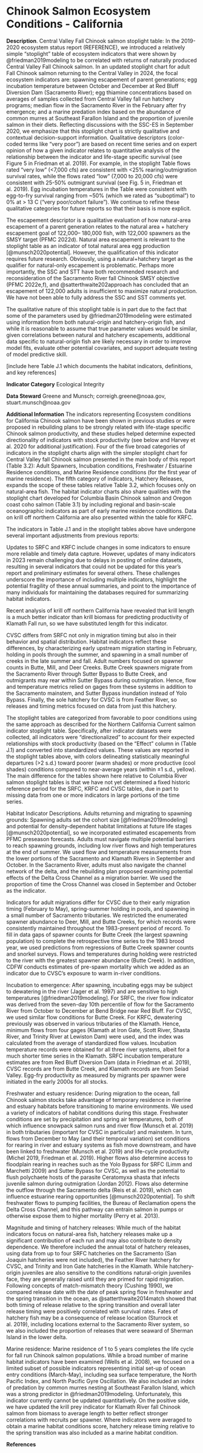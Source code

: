 # Chinook Salmon Ecosystem Conditions - California

**Description**. Central Valley Fall Chinook salmon stoplight table: In the 2019-2020 ecosystem status report (REFERENCE), we introduced a relatively simple “stoplight” table of ecosystem indicators that were shown by @friedman2019modeling to be correlated with returns of naturally produced Central Valley Fall Chinook salmon. In an updated stoplight chart for adult Fall Chinook salmon returning to the Central Valley in 2024, the focal ecosystem indicators are: spawning escapement of parent generations; egg incubation temperature between October and December at Red Bluff Diversion Dam (Sacramento River); egg thiamine concentrations based on averages of samples collected from Central Valley fall run hatchery programs; median flow in the Sacramento River in the February after fry emergence; and a marine predation index based on the abundance of common murres at Southeast Farallon Island and the proportion of juvenile salmon in their diets. Reflecting discussions with the SSC-ES in September 2020, we emphasize that this stoplight chart is strictly qualitative and contextual decision-support information. Qualitative descriptors (color-coded terms like “very poor”) are based on recent time series and on expert opinion of how a given indicator relates to quantitative analysis of the relationship between the indicator and life-stage specific survival (see Figure 5 in Friedman et al. 2019). For example, in the stoplight Table flows rated "very low" (\<7,000 cfs) are consistent with \<25% rearing/outmigration survival rates, while the flows rated “low” (7,000 to 20,000 cfs) were consistent with 25-50% outmigrant survival (see Fig. 5 in, Friedman et al. 2019). Egg incubation temperatures in the Table were consistent with egg-to-fry survival ranging from \~50% (which we rated as “suboptimal”) to 0% at \> 13 C (“very poor/cohort failure”). We continue to refine these qualitative categories for future reports so that their basis is more explicit.

The escapement descriptor is a qualitative evaluation of how natural-area escapement of a parent generation relates to the natural area + hatchery escapement goal of 122,000– 180,000 fish, with 122,000 spawners as the SMSY target (PFMC 2022d). Natural area escapement is relevant to the stoplight table as an indicator of total natural area egg production [@munsch2020potential]. However, the qualification of this indicator requires future research. Obviously, using a natural+hatchery target as the qualifier for natural-only escapement is problematic. Perhaps more importantly, the SSC and STT have both recommended research and reconsideration of the Sacramento River fall Chinook SMSY objective (PFMC 2022e,f), and @satterthwaite202approach has concluded that an escapement of 122,000 adults is insufficient to maximize natural production. We have not been able to fully address the SSC and SST comments yet.

The qualitative nature of this stoplight table is in part due to the fact that some of the parameters used by @friedman2019modeling were estimated using information from both natural-origin and hatchery-origin fish, and while it is reasonable to assume that true parameter values would be similar, given correlations between natural and hatchery escapements, additional data specific to natural-origin fish are likely necessary in order to improve model fits, evaluate other potential covariates, and support adequate testing of model predictive skill.

\[include here Table J.1 which documents the habitat indicators, definitions, and key references\]

**Indicator Category** Ecological Integrity

**Data Steward** Greene and Munsch; correigh.greene@noaa.gov, stuart.munsch@noaa.gov

**Additional Information** The indicators representing Ecosystem conditions for California Chinook salmon have been shown in previous studies or were proposed in rebuilding plans to be strongly related with life-stage specific Chinook salmon productivity, and these studies helped determine expected directionality of indicators with stock productivity (see below and Harvey et al. 2020 for additional justification). Four of the five broad categories of indicators in the stoplight charts align with the simpler stoplight chart for Central Valley fall Chinook salmon presented in the main body of this report (Table 3.2): Adult Spawners, Incubation conditions, Freshwater / Estuarine Residence conditions, and Marine Residence conditions (for the first year of marine residence). The fifth category of indicators, Hatchery Releases, expands the scope of these tables relative Table 3.2, which focuses only on natural-area fish. The habitat indicator charts also share qualities with the stoplight chart developed for Columbia Basin Chinook salmon and Oregon coast coho salmon (Table 3.1) by including regional and basin-scale oceanographic indicators as part of early marine residence conditions. Data on krill off northern California are also presented within the table for KRFC.

The indicators in Table J.1 and in the stoplight tables above have undergone several important adjustments from previous reports:

Updates to SRFC and KRFC include changes in some indicators to ensure more reliable and timely data capture. However, updates of many indicators in 2023 remain challenging due to delays in posting of online datasets, resulting in several indicators that could not be updated for this year’s report and preliminary estimates for several others. These challenges underscore the importance of including multiple indicators, highlight the potential fragility of these annual summaries, and point to the importance of many individuals for maintaining the databases required for summarizing habitat indicators.

Recent analysis of krill off northern California have revealed that krill length is a much better indicator than krill biomass for predicting productivity of Klamath Fall run, so we have substituted length for this indicator.

CVSC differs from SRFC not only in migration timing but also in their behavior and spatial distribution. Habitat indicators reflect these differences, by characterizing early upstream migration starting in February, holding in pools through the summer, and spawning in a small number of creeks in the late summer and fall. Adult numbers focused on spawner counts in Butte, Mill, and Deer Creeks. Butte Creek spawners migrate from the Sacramento River through Sutter Bypass to Butte Creek, and outmigrants may rear within Sutter Bypass during outmigration. Hence, flow and temperature metrics relied on gages from these systems in addition to the Sacramento mainstem, and Sutter Bypass inundation instead of Yolo Bypass. Finally, the sole hatchery for CVSC is from Feather River, so releases and timing metrics focused on data from just this hatchery.

The stoplight tables are categorized from favorable to poor conditions using the same approach as described for the Northern California Current salmon indicator stoplight table. Specifically, after indicator datasets were collected, all indicators were “directionalized” to account for their expected relationships with stock productivity (based on the “Effect” column in (Table J.1) and converted into standardized values. These values are reported in the stoplight tables above, with colors delineating statistically meaningful departures (\>2 s.d.) toward poorer (warm shades) or more productive (cool shades) conditions compared to near-average years (within ±1 s.d., yellow). The main difference for the tables shown here relative to Columbia River salmon stoplight tables is that we have not yet determined a fixed historic reference period for the SRFC, KRFC and CVSC tables, due in part to missing data from one or more indicators in large portions of the time series.

Habitat Indicator Descriptions. Adults returning and migrating to spawning grounds: Spawning adults set the cohort size [@friedman2019modeling] and potential for density-dependent habitat limitations at future life stages  [@munsch2020potential], so we incorporated estimated escapements from PFMC preseason forecasts. Adults must navigate multiple potential barriers to reach spawning grounds, including low river flows and high temperatures at the end of summer. We used flow and temperature measurements from the lower portions of the Sacramento and Klamath Rivers in September and October. In the Sacramento River, adults must also navigate the channel network of the delta, and the rebuilding plan proposed examining potential effects of the Delta Cross Channel as a migration barrier. We used the proportion of time the Cross Channel was closed in September and October as the indicator.

Indicators for adult migrations differ for CVSC due to their early migration timing (February to May), spring-summer holding in pools, and spawning in a small number of Sacramento tributaries. We restricted the enumerated spawner abundance to Deer, Mill, and Butte Creeks, for which records were consistently maintained throughout the 1983-present period of record. To fill in data gaps of spawner counts for Butte Creek (the largest spawning population) to complete the retrospective time series to the 1983 brood year, we used predictions from regressions of Butte Creek spawner counts and snorkel surveys. Flows and temperatures during holding were restricted to the river with the greatest spawner abundance (Butte Creek). In addition, CDFW conducts estimates of pre-spawn mortality which we added as an indicator due to CVSC’s exposure to warm in-river conditions.

Incubation to emergence: After spawning, incubating eggs may be subject to dewatering in the river (Jager et al. 1997) and are sensitive to high temperatures  [@friedman2019modeling]. For SRFC, the river flow indicator was derived from the seven-day 10th percentile of flow for the Sacramento River from October to December at Bend Bridge near Red Bluff. For CVSC, we used similar flow conditions for Butte Creek. For KRFC, dewatering previously was observed in various tributaries of the Klamath. Hence, minimum flows from four gages (Klamath at Iron Gate, Scott River, Shasta River, and Trinity River at Lewiston Dam) were used, and the index was calculated from the average of standardized flow values. Incubation temperature records were obtained for all three river systems, albeit for a much shorter time series in the Klamath. SRFC incubation temperature estimates are from Red Bluff Diversion Dam (data in Friedman et al. 2019), CVSC records are from Butte Creek, and Klamath records are from Seiad Valley. Egg-fry productivity as measured by migrants per spawner were initiated in the early 2000s for all stocks.

Freshwater and estuary residence: During migration to the ocean, fall Chinook salmon stocks take advantage of temporary residence in riverine and estuary habitats before transitioning to marine environments. We used a variety of indicators of habitat conditions during this stage. Freshwater conditions are set by precipitation and spring air temperatures, both of which influence snowpack salmon runs and river flow (Munsch et al. 2019) in both tributaries (important for CVSC in particular) and mainstem. In turn, flows from December to May (and their temporal variation) set conditions for rearing in river and estuary systems as fish move downstream, and have been linked to freshwater (Munsch et al. 2019) and life-cycle productivity (Michel 2019, Friedman et al. 2019). Higher flows also determine access to floodplain rearing in reaches such as the Yolo Bypass for SRFC (Limm and Marchetti 2009) and Sutter Bypass for CVSC, as well as the potential to flush polychaete hosts of the parasite Ceratomyxa shasta that infects juvenile salmon during outmigration (Jordan 2012). Flows also determine the outflow through the Sacramento delta (Reis et al. 2019), which can influence estuarine rearing opportunities [@munsch2020potential]. To shift freshwater flows to pumping facilities, the Bureau of Reclamation opens the Delta Cross Channel, and this pathway can entrain salmon in pumps or otherwise expose them to higher mortality (Perry et al. 2013).

Magnitude and timing of hatchery releases: While much of the habitat indicators focus on natural-area fish, hatchery releases make up a significant contribution of each run and may also contribute to density dependence. We therefore included the annual total of hatchery releases, using data from up to four SRFC hatcheries on the Sacramento (San Joaquin hatcheries were not included), the Feather River hatchery for CVSC, and Trinity and Iron Gate hatcheries in the Klamath. While hatchery-origin juveniles are also sensitive to the conditions natural-origin juveniles face, they are generally raised until they are primed for rapid migration. Following concepts of match-mismatch theory (Cushing 1990), we compared release date with the date of peak spring flow in freshwater and the spring transition in the ocean, as @satterthwaite2014match showed that both timing of release relative to the spring transition and overall later release timing were positively correlated with survival rates. Fates of hatchery fish may be a consequence of release location (Sturrock et al. 2019), including locations external to the Sacramento River system, so we also included the proportion of releases that were seaward of Sherman Island in the lower delta.

Marine residence: Marine residence of 1 to 5 years completes the life cycle for fall run Chinook salmon populations. While a broad number of marine habitat indicators have been examined (Wells et al. 2008), we focused on a limited subset of possible indicators representing initial set-up of ocean entry conditions (March-May), including sea surface temperature, the North Pacific Index, and North Pacific Gyre Oscillation. We also included an index of predation by common murres nesting at Southeast Farallon Island, which was a strong predictor in @friedman2019modeling. Unfortunately, this indicator currently cannot be updated quantitatively. On the positive side, we have updated the krill prey indicator for Klamath River fall Chinook salmon from biomass to average length to better reflect stronger correlations with recruits per spawner. Where indicators were averaged to obtain a marine habitat conditions score, hatchery release timing relative to the spring transition was also included as a marine habitat condition.

**References**
